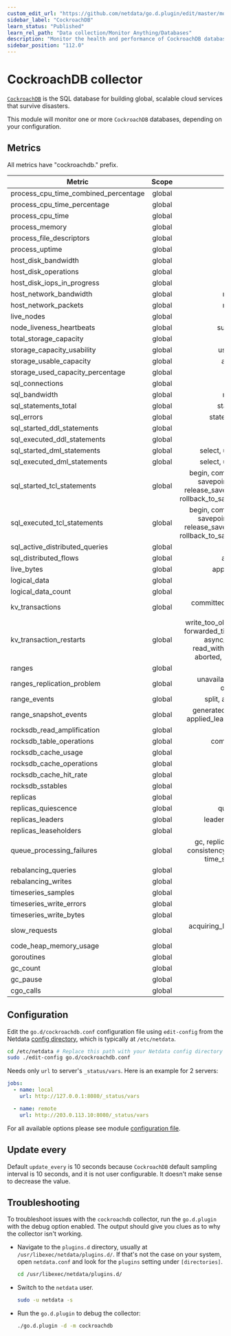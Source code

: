```yaml
---
custom_edit_url: "https://github.com/netdata/go.d.plugin/edit/master/modules/cockroachdb/README.md"
sidebar_label: "CockroachDB"
learn_status: "Published"
learn_rel_path: "Data collection/Monitor Anything/Databases"
description: "Monitor the health and performance of CockroachDB databases with zero configuration, per-second metric granularity, and interactive visualizations."
sidebar_position: "112.0"
---
```



# CockroachDB collector

[`CockroachDB`](https://www.cockroachlabs.com/)  is the SQL database for building global, scalable cloud services that
survive disasters.

This module will monitor one or more `CockroachDB` databases, depending on your configuration.

## Metrics

All metrics have "cockroachdb." prefix.

| Metric                               | Scope  |                                                                              Dimensions                                                                               |    Units     |
|--------------------------------------|:------:|:---------------------------------------------------------------------------------------------------------------------------------------------------------------------:|:------------:|
| process_cpu_time_combined_percentage | global |                                                                                 used                                                                                  |  percentage  |
| process_cpu_time_percentage          | global |                                                                               user, sys                                                                               |  percentage  |
| process_cpu_time                     | global |                                                                               user, sys                                                                               |      ms      |
| process_memory                       | global |                                                                                  rss                                                                                  |     KiB      |
| process_file_descriptors             | global |                                                                                 open                                                                                  |      fd      |
| process_uptime                       | global |                                                                                uptime                                                                                 |   seconds    |
| host_disk_bandwidth                  | global |                                                                              read, write                                                                              |     KiB      |
| host_disk_operations                 | global |                                                                             reads, writes                                                                             |  operations  |
| host_disk_iops_in_progress           | global |                                                                              in_progress                                                                              |     iops     |
| host_network_bandwidth               | global |                                                                            received, sent                                                                             |   kilobits   |
| host_network_packets                 | global |                                                                            received, sent                                                                             |   packets    |
| live_nodes                           | global |                                                                              live_nodes                                                                               |    nodes     |
| node_liveness_heartbeats             | global |                                                                          successful, failed                                                                           |  heartbeats  |
| total_storage_capacity               | global |                                                                                 total                                                                                 |     KiB      |
| storage_capacity_usability           | global |                                                                           usable, unusable                                                                            |     KiB      |
| storage_usable_capacity              | global |                                                                            available, used                                                                            |     KiB      |
| storage_used_capacity_percentage     | global |                                                                             total, usable                                                                             |  percentage  |
| sql_connections                      | global |                                                                                active                                                                                 | connections  |
| sql_bandwidth                        | global |                                                                            received, sent                                                                             |     KiB      |
| sql_statements_total                 | global |                                                                           started, executed                                                                           |  statements  |
| sql_errors                           | global |                                                                        statement, transaction                                                                         |    errors    |
| sql_started_ddl_statements           | global |                                                                                  ddl                                                                                  |  statements  |
| sql_executed_ddl_statements          | global |                                                                                  ddl                                                                                  |  statements  |
| sql_started_dml_statements           | global |                                                                    select, update, delete, insert                                                                     |  statements  |
| sql_executed_dml_statements          | global |                                                                    select, update, delete, insert                                                                     |  statements  |
| sql_started_tcl_statements           | global |             begin, commit, rollback, savepoint, savepoint_cockroach_restart, release_savepoint_cockroach_restart, rollback_to_savepoint_cockroach_restart             |  statements  |
| sql_executed_tcl_statements          | global |             begin, commit, rollback, savepoint, savepoint_cockroach_restart, release_savepoint_cockroach_restart, rollback_to_savepoint_cockroach_restart             |  statements  |
| sql_active_distributed_queries       | global |                                                                                active                                                                                 |   queries    |
| sql_distributed_flows                | global |                                                                            active, queued                                                                             |    flows     |
| live_bytes                           | global |                                                                         applications, system                                                                          |     KiB      |
| logical_data                         | global |                                                                             keys, values                                                                              |     KiB      |
| logical_data_count                   | global |                                                                             keys, values                                                                              |     num      |
| kv_transactions                      | global |                                                                committed, fast-path_committed, aborted                                                                | transactions |
| kv_transaction_restarts              | global | write_too_old, write_too_old_multiple, forwarded_timestamp, possible_reply, async_consensus_failure, read_within_uncertainty_interval, aborted, push_failure, unknown |   restarts   |
| ranges                               | global |                                                                                ranges                                                                                 |    ranges    |
| ranges_replication_problem           | global |                                                            unavailable, under_replicated, over_replicated                                                             |    ranges    |
| range_events                         | global |                                                                       split, add, remove, merge                                                                       |    events    |
| range_snapshot_events                | global |                                                generated, applied_raft_initiated, applied_learner, applied_preemptive                                                 |    events    |
| rocksdb_read_amplification           | global |                                                                                 reads                                                                                 | reads/query  |
| rocksdb_table_operations             | global |                                                                         compactions, flushes                                                                          |  operations  |
| rocksdb_cache_usage                  | global |                                                                                 used                                                                                  |     KiB      |
| rocksdb_cache_operations             | global |                                                                             hits, misses                                                                              |  operations  |
| rocksdb_cache_hit_rate               | global |                                                                               hit_rate                                                                                |  percentage  |
| rocksdb_sstables                     | global |                                                                               sstables                                                                                |   sstables   |
| replicas                             | global |                                                                               replicas                                                                                |   replicas   |
| replicas_quiescence                  | global |                                                                           quiescent, active                                                                           |   replicas   |
| replicas_leaders                     | global |                                                                       leaders, not_leaseholders                                                                       |   replicas   |
| replicas_leaseholders                | global |                                                                             leaseholders                                                                              | leaseholders |
| queue_processing_failures            | global |                                   gc, replica_gc, replication, split, consistency, raft_log, raft_snapshot, time_series_maintenance                                   |   failures   |
| rebalancing_queries                  | global |                                                                                  avg                                                                                  |  queries/s   |
| rebalancing_writes                   | global |                                                                                  avg                                                                                  |   writes/s   |
| timeseries_samples                   | global |                                                                                written                                                                                |   samples    |
| timeseries_write_errors              | global |                                                                                 write                                                                                 |    errors    |
| timeseries_write_bytes               | global |                                                                                written                                                                                |     KiB      |
| slow_requests                        | global |                                                              acquiring_latches, acquiring_lease, in_raft                                                              |   requests   |
| code_heap_memory_usage               | global |                                                                                go, cgo                                                                                |     KiB      |
| goroutines                           | global |                                                                              goroutines                                                                               |  goroutines  |
| gc_count                             | global |                                                                                  gc                                                                                   |   invokes    |
| gc_pause                             | global |                                                                                 pause                                                                                 |      us      |
| cgo_calls                            | global |                                                                                  cgo                                                                                  |    calls     |

## Configuration

Edit the `go.d/cockroachdb.conf` configuration file using `edit-config` from the
Netdata [config directory](/docs/getting-started/manage-and-configure/configuration), which is typically at `/etc/netdata`.

```bash
cd /etc/netdata # Replace this path with your Netdata config directory
sudo ./edit-config go.d/cockroachdb.conf
```

Needs only `url` to server's `_status/vars`. Here is an example for 2 servers:

```yaml
jobs:
  - name: local
    url: http://127.0.0.1:8080/_status/vars

  - name: remote
    url: http://203.0.113.10:8080/_status/vars
```

For all available options please see
module [configuration file](https://github.com/netdata/go.d.plugin/blob/master/config/go.d/cockroachdb.conf).

## Update every

Default `update_every` is 10 seconds because `CockroachDB` default sampling interval is 10 seconds, and it is not user
configurable. It doesn't make sense to decrease the value.

## Troubleshooting

To troubleshoot issues with the `cockroachdb` collector, run the `go.d.plugin` with the debug option enabled. The output
should give you clues as to why the collector isn't working.

- Navigate to the `plugins.d` directory, usually at `/usr/libexec/netdata/plugins.d/`. If that's not the case on
  your system, open `netdata.conf` and look for the `plugins` setting under `[directories]`.

  ```bash
  cd /usr/libexec/netdata/plugins.d/
  ```

- Switch to the `netdata` user.

  ```bash
  sudo -u netdata -s
  ```

- Run the `go.d.plugin` to debug the collector:

  ```bash
  ./go.d.plugin -d -m cockroachdb
  ```

